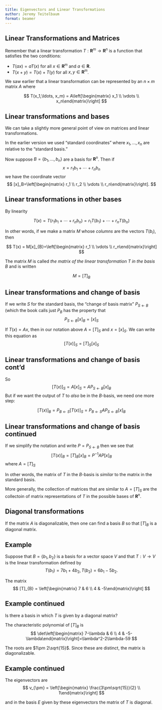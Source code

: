 ```yaml
---
title: Eigenvectors and Linear Transformations
author: Jeremy Teitelbaum
format: beamer
---
```


## Linear Transformations and Matrices

Remember that a linear transformation $T:\mathbf{R}^{m}\to\mathbf{R}^{n}$ is a function
that satisfies the two conditions:

- $T(ax)=aT(x)$ for all $x\in\mathbf{R}^{m}$ and $a\in\mathbf{R}$.
- $T(x+y)=T(x)+T(y)$ for all $x,y\in\mathbf{R}^{m}$. 

We saw earlier that a linear transformation can be represented by an $n\times m$ matrix $A$
where

$$
T(x_1,\ldots, x_m) = A\left[\begin{matrix} x_1 \\ \vdots \\ x_n\end{matrix}\right]
$$

## Linear transformations and bases

We can take a slightly more general point of view on matrices and linear transformations. 

In the earlier version we used "standard coordinates" where $x_1,\ldots, x_n$ are relative to the "standard basis."

Now suppose $B=\{b_1,\ldots, b_n\}$ are a basis for $\mathbf{R}^{n}$.
Then if
$$
x=r_1 b_1 + \cdots + r_n b_n
$$
we have the coordinate vector
$$
[x]_B=\left[\begin{matrix} r_1 \\ r_2 \\ \vdots \\ r_n\end{matrix}\right].
$$

## Linear transformations in other bases

By linearity 

$$
T(x) = T(r_1 b_1 + \cdots + r_n b_n)= r_1 T(b_1)+\cdots+ r_{n}T(b_n)
$$

In other words, if we make a matrix $M$ whose *columns*
are the vectors $T(b_i)$, then

$$
T(x) = M[x]_{B}=\left[\begin{matrix} r_1 \\ \vdots \\ r_n\end{matrix}\right]
$$

The matrix $M$ is called *the matrix of the linear transformation $T$ in the basis $B$* and is written

$$
M=[T]_{B}
$$

## Linear transformations and change of basis

If we write $S$ for the standard basis, the "change of basis matrix" $P_{S\leftarrow B}$ (which the book calls just $P_{B}$ has the property that
$$
P_{S\leftarrow B}[x]_{B} = [x]_{S}
$$

If $T(x) = Ax$, then in our notation above $A=[T]_{S}$ and
$x=[x]_{S}$.  We can write this equation as 
$$
[T(x)]_{S}=[T]_{S}[x]_{S}
$$

## Linear transformations and change of basis cont'd

So 
$$
[T(x)]_{S} = A[x]_{S} = AP_{S\leftarrow B}[x]_{B}
$$
But if we want the output of $T$ to *also* be in the $B$-basis, we need one more step:

$$
[T(x)]_{B} = P_{B\leftarrow S}[T(x)]_{S}=
P_{B\leftarrow S}AP_{S\leftarrow B}[x]_{B}
$$

## Linear transformations and change of basis continued

If we simplify the notation and write $P=P_{S\leftarrow B}$
then we see that
$$
[T(x)]_{B}=[T]_{B}[x]_{B}=P^{-1}AP[x]_{B}
$$
where $A=[T]_{S}$

In other words, the matrix of $T$ in the $B$-basis
is *similar* to the matrix in the standard basis.

More generally, the collection of matrices that are similar to $A=[T]_{S}$ are the collectoin of matrix representations of $T$ in the possible bases of $\mathbf{R}^{n}$. 

## Diagonal transformations

If the matrix $A$ is diagonalizable, then one can find a basis $B$
so that $[T]_{B}$ is a diagonal matrix. 


## Example

Suppose that $B=\{b_1, b_2\}$ is a basis for a vector space $V$ and that
$T:V\to V$ is the linear transformation defined by
$$
T(b_1) = 7b_1+4b_2, T(b_2) = 6b_1-5b_2.
$$

The matrix 
$$
[T]_{B} = \left[\begin{matrix} 7 & 6 \\ 4 & -5\end{matrix}\right]
$$

## Example continued

Is there a basis in which $T$ is given by a diagonal matrix?

The characteristic polynomial of $[T]_{B}$ is
$$
\det\left[\begin{matrix} 7-\lambda & 6 \\ 4 & -5-\lambda\end{matrix}\right]=\lambda^2-2\lambda-59
$$

The roots are $1\pm 2\sqrt{15}$.  Since these are distinct, the matrix is diagonalizable. 

## Example continued

The eigenvectors are
$$
v_{\pm} = \left[\begin{matrix} \frac{3\pm\sqrt{15}}{2} \\ 1\end{matrix}\right]
$$

and in the basis $E$ given by these eigenvectors the matrix of $T$
is diagonal.


